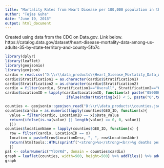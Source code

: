 ```yaml
---
title: "Mortality Rates from Heart Disease per 100,000 population in the United States in 2014"
author: "Tejas Guha"
date: "June 19, 2018"
output: html_document
---
```

Created using data from the CDC on Data.gov.  Link below.
https://catalog.data.gov/dataset/heart-disease-mortality-data-among-us-adults-35-by-state-territory-and-county-5fb7c
```r
library(dplyr)
library(leaflet)
library(geojsonio)
library(geojson)
cardio = read.csv("D:\\r\\data_products\\Heart_Disease_Mortality_Data_Among_US_Adults__35___by_State_Territory_and_County.csv")
cardio$Stratification1 = as.character(cardio$Stratification1)
cardio$Stratification2 = as.character(cardio$Stratification2)
cardio = filter(cardio, Stratification1=="Overall", Stratification2=="Overall", GeographicLevel=="County")
cardio$LocationID = lapply(cardio$LocationID, function(x) paste("0500000US", 
                            ifelse(nchar(toString(x)) < 5, paste("0",toString(x), sep=""), toString(x)), sep =""))

counties <- geojsonio::geojson_read("D:\\r\\data_products\\counties.json", what = "sp")
counties$cardio = as.numeric(lapply(counties$GEO_ID, function(x){
  value = filter(cardio, LocationID == x)$Data_Value
  return(ifelse(is.na(value) || length(value) == 0, 0, value))
  }))
counties$locationName = lapply(counties$GEO_ID, function(x) {
  row = filter(cardio, LocationID == x)
  location = paste0(row$LocationDesc, ", ", row$LocationAbbr)
  return(htmltools::HTML(sprintf("<strong>%s</strong><br/>%g deaths per 100,000", location, row$Data_Value)))
  })
pal <- colorNumeric("YlOrRd", domain = counties$cardio)
graph = leaflet(counties, width=900, height=500) %>% addTiles() %>% addPolygons(weight=1, color="#FFFFFF", fillColor=~pal(counties$cardio), fillOpacity=1, label=counties$locationName, highlight = highlightOptions(weight = 5,color = "#000",fillOpacity = 1,bringToFront = TRUE)) %>% addLegend(pal=pal, values=~counties$cardio, position="topright", na.label = "", title="Mortality Rates", opacity=0.8) %>% setView(lat=39, lng=-98, zoom=4)
graph
```
